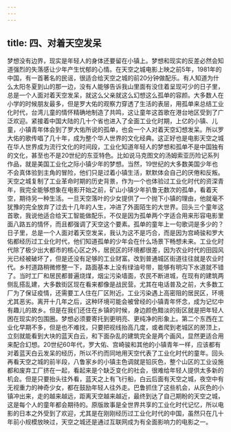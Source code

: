 ```yaml
---
---
---
```

title: 四、对着天空发呆
---



梦想没有边界，现实是年轻人的身体还要留在小镇上。梦想和现实的反差必然会知道强烈的失落感让少年产生忧郁的心情。在天空之城电影上映之前5年，1981年的中国，有一首著名的民谣，很适合给天空之城的前20分钟做配乐。有人知道为什么太阳冬夏到山的那一边，没有人能够告诉我山里面有没住着呈现可少的日子里，总是一个人面对着天空发呆，就这么父亲就这么幻想这么孤单的容颜。大多数人在小学的时候朋友最多，但是罗大佑的观察力穿透了生活的表层，用孤单来总结工业化时代，台湾儿童的情怀精确地制造了共鸣，这让童年这首歌在港台地区受到了广泛欢迎。紧接着中国大陆的几十个省也进入了全面工业化时期，上亿的小镇、儿童，小镇青年体会到了罗大佑所说的孤单，也会一个人对着天空幻想发呆。所以罗大佑的歌传唱了几十年，成为整个华人世界的文化经典。这正好也是电影天空之城在华人世界成为流行文化的时间段，工业化知道年轻人的梦想和孤单不是中国独有的文化，甚至也不是20世纪的东亚特色。比如说马克图文的汤姆索亚历险记系列作品，就是美国工业化之际小镇少年的梦想。当然，19世纪的大多数美国少年也不会真体验到主角的冒险，他们只是过着小镇生活，默默体会自己的厌倦和反叛。天空之城复制了工业革命时期的历史背景，作为一个也体验过工业化时代的资深青年，我完全能够想象在电影开始之前，矿山小镇少年扒鲁无数次的孤单，看着天空，期待另一种生活。一旦天空落叶的少女提供了一个抛下小镇的理由，他就毫不犹豫的完全放弃了过去十几年的人生，冲进了外面陌生的大世界。​
​
回头三个童年这首歌，我说他适合给天工智能做配乐，不仅是因为孤单两个字适合用来形容电影里面八路五的情怀，而且都强调了天空这个要素。孤单的童年上一句歌词是多少的？日子里，总是一个人面对着天空发呆，我认为这不是巧合，而是因为宫崎骏和罗大佑都经历过工业化时代，他们知道孤单的少年会在什么场景下畅想未来。工业化时代除了极少出大都市的核心区之外，居民区的环境都很差，因为农业时代的田园风光已经被破坏了，但是还没有足够的工业财富。改到普通城区街道往往就是农业时代。乡村道路稍微修整一下，路面基本上没有绿油号带，能够有明沟下水道就不错了。当时工厂和居民都普遍烧煤，烟尘污染墙面，农民不断进城，在现有的建筑两侧乱搭乱建，大多数街区现在看来都像是战民营。尤其在电话普及之前，大多数工厂为了保证疫情，还需要工人住在厂区附近。工业污染遇上高密阻的居民区，环境尤其恶劣。离开十几年之后，这种环境可能会被曾经的小镇青年怀念，成为记忆中有趣儿的故乡。但是在我们还住在乡镇的时候，身边颜色黯淡的街区就是把年轻人困在现实的包围圈。梦想必须要寄托到更明亮、更纯净的形象上。​
​
第二个东西在工业化早期不多，但是也不难找，只要把视线抬高几度，或者爬到老城区的房顶上，立刻就能看到大块的蓝天白云，和下面杂乱的建筑完全是两个画风，显然更适合用来配合幻想。20世纪60年代，罗大佑、宫崎骏和其他的小镇青年一样，应该都有对着蓝天白云发呆的经历，所以不约而同地用天空代表了工业化时代的童年。回头再看天空之城的前半段，八鲁家乡的小镇主色调就是铅灰色，整个山区的工业设施都和废弃工厂挤在一起，看起来是个缺乏变化的社会，很难给年轻人提供太多新的机会。但是只要抬头往外看，蓝天之上有飞行船，白云后面有天空之城，夜空中有无视重力的神奇少女，都在鼓励年轻人往外走。巴鲁抓住了这些机会，从灰色的小镇冲出来，走的越来越远，距离天空越来越近，最终到达了自己期盼的天空之城，这是每个人的童年都会期待的。​
​
原版故事是全世界共享的工业化时代记忆，所以电影的日本之外受到了欢迎，尤其是在刚刚经历过工业化时代的中国，虽然只在几十年前小规模放映过，天空之城还是通过互联网成为有全面影响力的电影之一。

